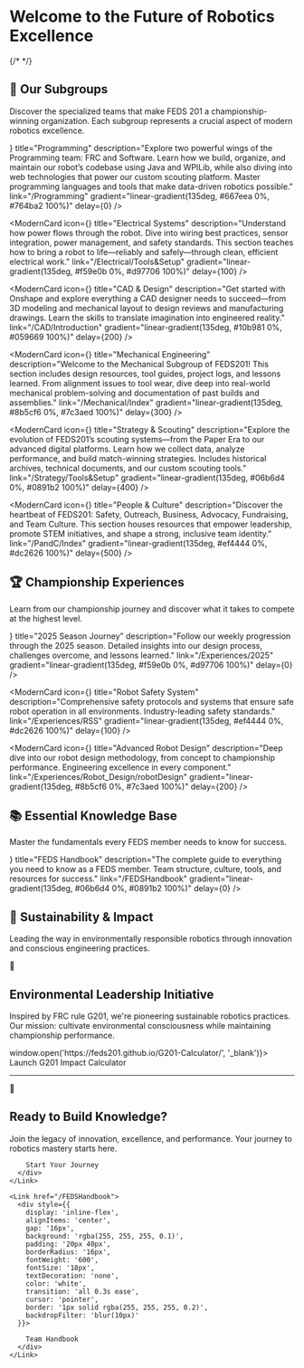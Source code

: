 

# Welcome to the Future of Robotics Excellence

{/* <HeroSection /> */}

## 🚀 Our Subgroups

Discover the specialized teams that make FEDS 201 a championship-winning organization. Each subgroup represents a crucial aspect of modern robotics excellence.

<div style={{
  display: 'grid',
  gridTemplateColumns: 'repeat(auto-fit, minmax(400px, 1fr))',
  gap: '32px',
  margin: '60px 0'
}}>
 <ModernCard
  icon={<FaCode />}
  title="Programming"
  description="Explore two powerful wings of the Programming team: FRC  and Software. Learn how we build, organize, and maintain our robot’s codebase using Java and WPILib, while also diving into web technologies that power our custom scouting platform. Master programming languages and tools that make data-driven robotics possible."
  link="/Programming"
  gradient="linear-gradient(135deg, #667eea 0%, #764ba2 100%)"
  delay={0}
/>

<ModernCard
  icon={<FaPlug />}
  title="Electrical Systems"
  description="Understand how power flows through the robot. Dive into wiring best practices, sensor integration, power management, and safety standards. This section teaches how to bring a robot to life—reliably and safely—through clean, efficient electrical work."
  link="/Electrical/Tools&Setup"
  gradient="linear-gradient(135deg, #f59e0b 0%, #d97706 100%)"
  delay={100}
/>

<ModernCard
  icon={<FaCube />}
  title="CAD & Design"
  description="Get started with Onshape and explore everything a CAD designer needs to succeed—from 3D modeling and mechanical layout to design reviews and manufacturing drawings. Learn the skills to translate imagination into engineered reality."
  link="/CAD/Introduction"
  gradient="linear-gradient(135deg, #10b981 0%, #059669 100%)"
  delay={200}
/>

<ModernCard
  icon={<ImCogs />}
  title="Mechanical Engineering"
  description="Welcome to the Mechanical Subgroup of FEDS201! This section includes design resources, tool guides, project logs, and lessons learned. From alignment issues to tool wear, dive deep into real-world mechanical problem-solving and documentation of past builds and assemblies."
  link="/Mechanical/Index"
  gradient="linear-gradient(135deg, #8b5cf6 0%, #7c3aed 100%)"
  delay={300}
/>

<ModernCard
  icon={<FaRegLightbulb />}
  title="Strategy & Scouting"
  description="Explore the evolution of FEDS201’s scouting systems—from the Paper Era to our advanced digital platforms. Learn how we collect data, analyze performance, and build match-winning strategies. Includes historical archives, technical documents, and our custom scouting tools."
  link="/Strategy/Tools&Setup"
  gradient="linear-gradient(135deg, #06b6d4 0%, #0891b2 100%)"
  delay={400}
/>

<ModernCard
  icon={<FaBuildingShield />}
  title="People & Culture"
  description="Discover the heartbeat of FEDS201: Safety, Outreach, Business, Advocacy, Fundraising, and Team Culture. This section houses resources that empower leadership, promote STEM initiatives, and shape a strong, inclusive team identity."
  link="/PandC/Index"
  gradient="linear-gradient(135deg, #ef4444 0%, #dc2626 100%)"
  delay={500}
/>

</div>

<StatsSection />

## 🏆 Championship Experiences

Learn from our championship journey and discover what it takes to compete at the highest level.

<div style={{
  display: 'grid',
  gridTemplateColumns: 'repeat(auto-fit, minmax(350px, 1fr))',
  gap: '32px',
  margin: '60px 0'
}}>
  <ModernCard
    icon={<FaTrophy />}
    title="2025 Season Journey"
    description="Follow our weekly progression through the 2025 season. Detailed insights into our design process, challenges overcome, and lessons learned."
    link="/Experiences/2025"
    gradient="linear-gradient(135deg, #f59e0b 0%, #d97706 100%)"
    delay={0}
  />
  
  <ModernCard
    icon={<FaRobot />}
    title="Robot Safety System"
    description="Comprehensive safety protocols and systems that ensure safe robot operation in all environments. Industry-leading safety standards."
    link="/Experiences/RSS"
    gradient="linear-gradient(135deg, #ef4444 0%, #dc2626 100%)"
    delay={100}
  />
  
  <ModernCard
    icon={<FaGear />}
    title="Advanced Robot Design"
    description="Deep dive into our robot design methodology, from concept to championship performance. Engineering excellence in every component."
    link="/Experiences/Robot_Design/robotDesign"
    gradient="linear-gradient(135deg, #8b5cf6 0%, #7c3aed 100%)"
    delay={200}
  />
</div>

## 📚 Essential Knowledge Base

Master the fundamentals every FEDS member needs to know for success.

<div style={{
  display: 'grid',
  gridTemplateColumns: 'repeat(auto-fit, minmax(400px, 1fr))',
  gap: '32px',
  margin: '60px 0'
}}>
  <ModernCard
    icon={<FaUsers />}
    title="FEDS Handbook"
    description="The complete guide to everything you need to know as a FEDS member. Team structure, culture, tools, and resources for success."
    link="/FEDSHandbook"
    gradient="linear-gradient(135deg, #06b6d4 0%, #0891b2 100%)"
    delay={0}
  />
</div>

## 🌱 Sustainability & Impact

Leading the way in environmentally responsible robotics through innovation and conscious engineering practices.

<div style={{
  background: 'linear-gradient(135deg, #10b981 0%, #059669 100%)',
  borderRadius: '32px',
  padding: '60px 40px',
  margin: '80px 0',
  color: 'white',
  textAlign: 'center',
  position: 'relative',
  overflow: 'hidden'
}}>
  <div style={{
    position: 'absolute',
    top: '10px',
    right: '20px',
    fontSize: '120px',
    opacity: '0.1'
  }}>
    🌱
  </div>
  
  <h2 style={{
    fontSize: 'clamp(28px, 4vw, 40px)',
    fontWeight: '800',
    marginBottom: '24px'
  }}>
    Environmental Leadership Initiative
  </h2>
  <p style={{
    fontSize: '18px',
    marginBottom: '40px',
    opacity: '0.95',
    maxWidth: '800px',
    margin: '0 auto 40px'
  }}>
    Inspired by FRC rule G201, we're pioneering sustainable robotics practices. Our mission: cultivate environmental consciousness while maintaining championship performance.
  </p>
  
  <div style={{
    display: 'inline-flex',
    alignItems: 'center',
    gap: '16px',
    background: 'rgba(255, 255, 255, 0.2)',
    padding: '20px 32px',
    borderRadius: '16px',
    backdropFilter: 'blur(10px)',
    border: '1px solid rgba(255, 255, 255, 0.3)',
    cursor: 'pointer',
    transition: 'all 0.3s ease'
  }}
  onClick={() => window.open('https://feds201.github.io/G201-Calculator/', '_blank')}>
    <FaChartLine size={24} />
    <span style={{ fontWeight: '600', fontSize: '18px' }}>
      Launch G201 Impact Calculator
    </span>
  </div>
</div>

---

<div style={{
  textAlign: 'center',
  padding: '80px 40px',
  background: 'linear-gradient(135deg, #1e293b 0%, #0f172a 100%)',
  borderRadius: '32px',
  color: 'white',
  margin: '80px 0',
  position: 'relative',
  overflow: 'hidden'
}}>
  <div style={{
    position: 'absolute',
    top: '20px',
    left: '20px',
    fontSize: '100px',
    opacity: '0.1'
  }}>
    🚀
  </div>
  
  <h2 style={{
    fontSize: 'clamp(36px, 6vw, 56px)',
    fontWeight: '800',
    marginBottom: '24px',
    textShadow: '0 4px 8px rgba(0, 0, 0, 0.3)'
  }}>
    Ready to Build Knowledge?
  </h2>
  <p style={{
    fontSize: 'clamp(18px, 2.5vw, 22px)',
    opacity: '0.9',
    marginBottom: '48px',
    maxWidth: '700px',
    margin: '0 auto 48px',
    lineHeight: '1.6'
  }}>
    Join the legacy of innovation, excellence, and performance. Your journey to robotics mastery starts here.
  </p>
  
  <div style={{
    display: 'flex',
    gap: '24px',
    justifyContent: 'center',
    flexWrap: 'wrap'
  }}>
    <Link href="/Programming">
      <div style={{
        display: 'inline-flex',
        alignItems: 'center',
        gap: '16px',
        background: 'linear-gradient(135deg, #667eea 0%, #764ba2 100%)',
        padding: '20px 40px',
        borderRadius: '16px',
        fontWeight: '600',
        fontSize: '18px',
        textDecoration: 'none',
        color: 'white',
        transition: 'all 0.3s ease',
        cursor: 'pointer',
        boxShadow: '0 8px 16px -4px rgba(102, 126, 234, 0.4)'
      }}>
      
        Start Your Journey
      </div>
    </Link>
    
    <Link href="/FEDSHandbook">
      <div style={{
        display: 'inline-flex',
        alignItems: 'center',
        gap: '16px',
        background: 'rgba(255, 255, 255, 0.1)',
        padding: '20px 40px',
        borderRadius: '16px',
        fontWeight: '600',
        fontSize: '18px',
        textDecoration: 'none',
        color: 'white',
        transition: 'all 0.3s ease',
        cursor: 'pointer',
        border: '1px solid rgba(255, 255, 255, 0.2)',
        backdropFilter: 'blur(10px)'
      }}>
       
        Team Handbook
      </div>
    </Link>
  </div>
</div>
